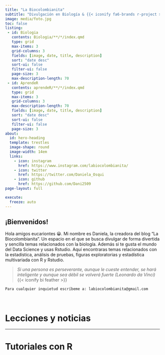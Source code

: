 ```yaml
---
title: "La Biocolombianita"
subtitle: "Divulgación en Biología & {{< iconify fa6-brands r-project >}} programming"
image: media/foto.jpg
toc: false
listing: 
 - id: Biologia
   contents: Biologia/**/*/index.qmd
   type: grid
   max-items: 3
   grid-columns: 3
   fields: [image, date, title, description]
   sort: "date desc"
   sort-ui: false
   filter-ui: false
   page-size: 3
   max-description-length: 70
 - id: AprendeR
   contents: aprendeR/**/*/index.qmd
   type: grid
   max-items: 3
   grid-columns: 3
   max-description-length: 70
   fields: [image, date, title, description]
   sort: "date desc"
   sort-ui: false
   filter-ui: false
   page-size: 3
about: 
  id: hero-heading
  template: trestles
  image-shape: round
  image-width: 14em
  links:
    - icon: instagram
      href: https://www.instagram.com/labiocolombianita/
    - icon: twitter
      href: https://twitter.com/Daniela_Osqui
    - icon: github
      href: https://github.com/Dani2509
page-layout: full

execute: 
  freeze: auto
---
```


::: {#hero-heading}
## **¡Bienvenidos!**

Hola amigos eucariontes 😀. Mi nombre es Daniela, la creadora del blog "La Biocolombianita". Un espacio en el que se busca divulgar de forma divertida y sencilla temas relacionados con la biología. Además si te gusta el mundo del Data Science y usas Rstudio. Aquí encontraras temas relacionados con la estadística, análisis de pruebas, figuras exploratorias y estadística multivariada con R y Rstudio.

> *Si una persona es perseverante, aunque le cueste entender, se hará inteligente y aunque sea débil se volverá fuerte (Leonardo da Vinci)* {{< iconify bi feather >}}

`Para cualquier inquietud escríbeme a: labiocolombianita@gmail.com`
:::
<br>

# Lecciones y noticias 

::: {#Biologia}
:::

-----------------

# Tutoriales con R

::: {#AprendeR}
:::
